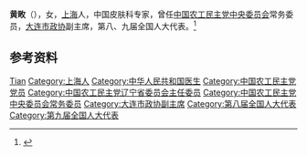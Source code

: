 '''黄畋'''（{{bd|1934年|7月|2017年|5月29日}}），女，[[上海|上海]]人，中国皮肤科专家，曾任[[中国农工民主党中央委员会|中国农工民主党中央委员会]]常务委员，[[大连市政协|大连市政协]]副主席，第八、九届全国人大代表。<ref>{{Cite web|title=黄畋同志逝世|url=http://www.dlxww.com/news/content/2017-06/02/content_1986405.htm|accessdate=2020-07-14|work=大连新闻网|archive-date=2020-07-16|archive-url=https://web.archive.org/web/20200716185049/http://www.dlxww.com/news/content/2017-06/02/content_1986405.htm|dead-url=no}}</ref>

== 参考资料 ==
{{reflist}}

{{中国人物小作品}}
{{中国农工民主党第十二届中央委员会}}

{{Authority control}}
{{DEFAULTSORT:Huang黄}}
[[Category:黄姓|Tian]]
[[Category:上海人|Category:上海人]]
[[Category:中华人民共和国医生|Category:中华人民共和国医生]]
[[Category:中国农工民主党党员|Category:中国农工民主党党员]]
[[Category:中国农工民主党辽宁省委员会主任委员|Category:中国农工民主党辽宁省委员会主任委员]]
[[Category:中国农工民主党中央委员会常务委员|Category:中国农工民主党中央委员会常务委员]]
[[Category:大连市政协副主席|Category:大连市政协副主席]]
[[Category:第八届全国人大代表|Category:第八届全国人大代表]]
[[Category:第九届全国人大代表|Category:第九届全国人大代表]]